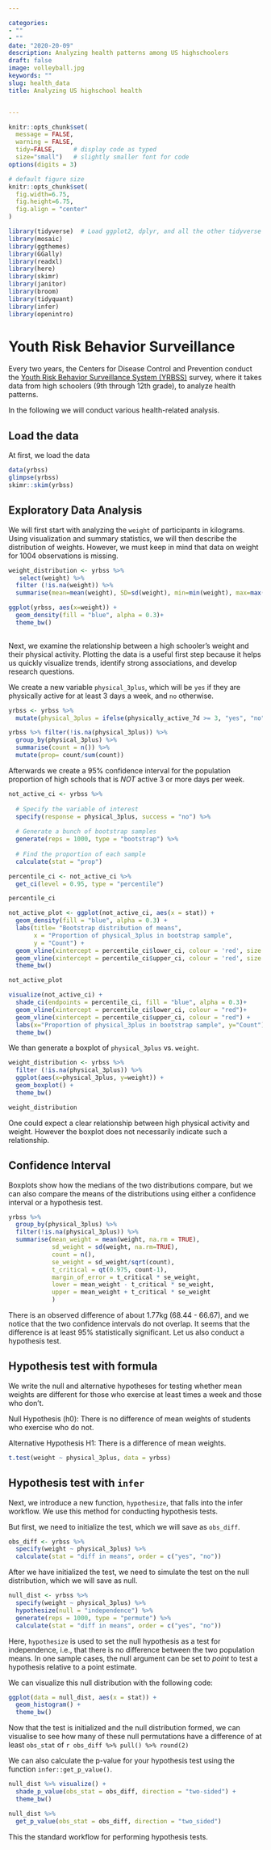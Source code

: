 ```yaml
---

categories:
- ""
- ""
date: "2020-20-09"
description: Analyzing health patterns among US highschoolers
draft: false
image: volleyball.jpg
keywords: ""
slug: health_data
title: Analyzing US highschool health


---
```



```r
knitr::opts_chunk$set(
  message = FALSE, 
  warning = FALSE, 
  tidy=FALSE,     # display code as typed
  size="small")   # slightly smaller font for code
options(digits = 3)

# default figure size
knitr::opts_chunk$set(
  fig.width=6.75, 
  fig.height=6.75,
  fig.align = "center"
)
```


```r
library(tidyverse)  # Load ggplot2, dplyr, and all the other tidyverse packages
library(mosaic)
library(ggthemes)
library(GGally)
library(readxl)
library(here)
library(skimr)
library(janitor)
library(broom)
library(tidyquant)
library(infer)
library(openintro)
```


# Youth Risk Behavior Surveillance

Every two years, the Centers for Disease Control and Prevention conduct the [Youth Risk Behavior Surveillance System (YRBSS)](https://www.cdc.gov/healthyyouth/data/yrbs/index.htm) survey, where it takes data from high schoolers (9th through 12th grade), to analyze health patterns. 

In the following we will conduct various health-related analysis.

## Load the data

At first, we load the data

```r
data(yrbss)
glimpse(yrbss)
skimr::skim(yrbss)
```


## Exploratory Data Analysis

We will first start with analyzing the `weight` of participants in kilograms. Using visualization and summary statistics, we will then describe the distribution of weights. However, we must keep in mind that data on weight for 1004 observations is missing.

```r

weight_distribution <- yrbss %>%
   select(weight) %>%
  filter (!is.na(weight)) %>%
  summarise(mean=mean(weight), SD=sd(weight), min=min(weight), max=max(weight))

ggplot(yrbss, aes(x=weight)) + 
  geom_density(fill = "blue", alpha = 0.3)+
  theme_bw()
  

```

Next, we examine the relationship between a high schooler’s weight and their physical activity. Plotting the data is a useful first step because it helps us quickly visualize trends, identify strong associations, and develop research questions.

We create a new variable `physical_3plus`, which will be `yes` if they are physically active for at least 3 days a week, and `no` otherwise.

  
```r
yrbss <- yrbss %>% 
  mutate(physical_3plus = ifelse(physically_active_7d >= 3, "yes", "no"))

yrbss %>% filter(!is.na(physical_3plus)) %>% 
  group_by(physical_3plus) %>% 
  summarise(count = n()) %>% 
  mutate(prop= count/sum(count))

```

Afterwards we create a 95% confidence interval for the population proportion of high schools that is *NOT* active 3 or more days per week.


```r

not_active_ci <- yrbss %>%
  
  # Specify the variable of interest
  specify(response = physical_3plus, success = "no") %>%
  
  # Generate a bunch of bootstrap samples
  generate(reps = 1000, type = "bootstrap") %>%
  
  # Find the proportion of each sample
  calculate(stat = "prop")

percentile_ci <- not_active_ci %>%
  get_ci(level = 0.95, type = "percentile")

percentile_ci

```
```r
not_active_plot <- ggplot(not_active_ci, aes(x = stat)) +
  geom_density(fill = "blue", alpha = 0.3) +
  labs(title= "Bootstrap distribution of means",
       x = "Proportion of physical_3plus in bootstrap sample",
       y = "Count") +
  geom_vline(xintercept = percentile_ci$lower_ci, colour = 'red', size = 2, linetype = 2) +
  geom_vline(xintercept = percentile_ci$upper_ci, colour = 'red', size = 2, linetype = 2) +
  theme_bw()

not_active_plot 

visualize(not_active_ci) + 
  shade_ci(endpoints = percentile_ci, fill = "blue", alpha = 0.3)+
  geom_vline(xintercept = percentile_ci$lower_ci, colour = "red")+
  geom_vline(xintercept = percentile_ci$upper_ci, colour = "red") +
  labs(x="Proportion of physical_3plus in bootstrap sample", y="Count") +
  theme_bw()
```  
  
We than generate a boxplot of `physical_3plus` vs. `weight`. 

```r

weight_distribution <- yrbss %>%
  filter (!is.na(physical_3plus)) %>%
  ggplot(aes(x=physical_3plus, y=weight)) + 
  geom_boxplot() + 
  theme_bw()

weight_distribution

```

One could expect a clear relationship between high physical activity and weight. 
However the boxplot does not necessarily indicate such a relationship.


## Confidence Interval

Boxplots show how the medians of the two distributions compare, but we can also compare the means of the distributions using either a confidence interval or a hypothesis test.


```r
yrbss %>%
  group_by(physical_3plus) %>%
  filter(!is.na(physical_3plus)) %>%  
  summarise(mean_weight = mean(weight, na.rm = TRUE),
            sd_weight = sd(weight, na.rm=TRUE),
            count = n(),
            se_weight = sd_weight/sqrt(count),
            t_critical = qt(0.975, count-1), 
            margin_of_error = t_critical * se_weight,
            lower = mean_weight - t_critical * se_weight,
            upper = mean_weight + t_critical * se_weight
            )

```

There is an observed difference of about 1.77kg (68.44 - 66.67), and we notice that the two confidence intervals do not overlap. It seems that the difference is at least 95% statistically significant. Let us also conduct a hypothesis test.

## Hypothesis test with formula

We write the null and alternative hypotheses for testing whether mean weights are different for those who exercise at least times a week and those who don’t.

Null Hypothesis (h0): There is no difference of mean weights of students who exercise who do not. \

Alternative Hypothesis H1:  There is a difference of mean weights.

```r
t.test(weight ~ physical_3plus, data = yrbss)
```



## Hypothesis test with `infer`


Next, we  introduce a new function, `hypothesize`, that falls into the infer workflow. We use this method for conducting hypothesis tests.

But first, we need to initialize the test, which we will save as `obs_diff`.

```r
obs_diff <- yrbss %>%
  specify(weight ~ physical_3plus) %>%
  calculate(stat = "diff in means", order = c("yes", "no"))

```


After we have initialized the test, we need to simulate the test on the null distribution, which we will save as null.


```r
null_dist <- yrbss %>%
  specify(weight ~ physical_3plus) %>%
  hypothesize(null = "independence") %>%
  generate(reps = 1000, type = "permute") %>%
  calculate(stat = "diff in means", order = c("yes", "no"))

```


Here, `hypothesize` is used to set the null hypothesis as a test for independence, i.e., that there is no difference between the two population means. In one sample cases, the null argument can be set to *point* to test a hypothesis relative to a point estimate.

We can visualize this null distribution with the following code:

```r
ggplot(data = null_dist, aes(x = stat)) +
  geom_histogram() +
  theme_bw()

```


Now that the test is initialized and the null distribution formed, we can visualise to see how many of these null permutations have a difference of at least `obs_stat` of `r obs_diff %>% pull() %>% round(2)`

We can also calculate the p-value for your hypothesis test using the function `infer::get_p_value()`.

```r

null_dist %>% visualize() +
  shade_p_value(obs_stat = obs_diff, direction = "two-sided") +
  theme_bw()

null_dist %>%
  get_p_value(obs_stat = obs_diff, direction = "two_sided")

```


This the standard workflow for performing hypothesis tests.
